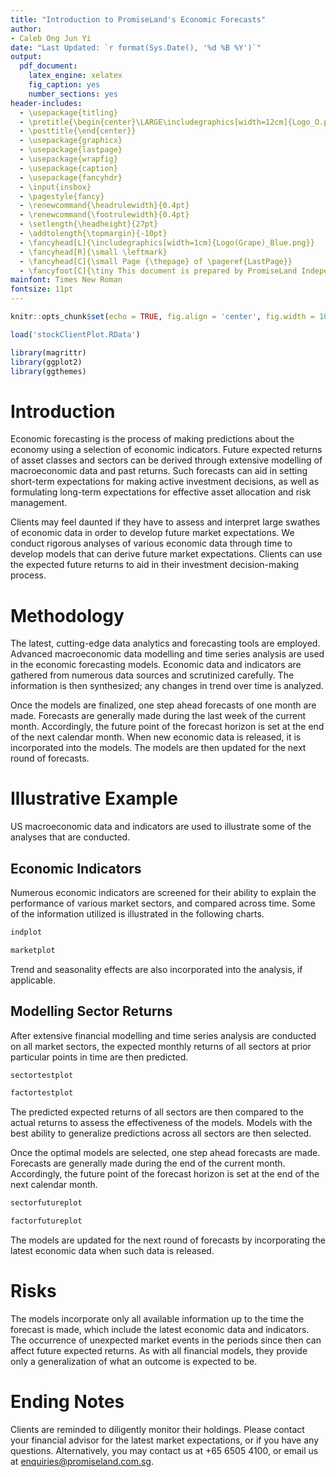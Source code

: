 ```yaml
---
title: "Introduction to PromiseLand's Economic Forecasts"
author: 
- Caleb Ong Jun Yi
date: "Last Updated: `r format(Sys.Date(), '%d %B %Y')`"
output:
  pdf_document:
    latex_engine: xelatex
    fig_caption: yes
    number_sections: yes
header-includes:
  - \usepackage{titling}
  - \pretitle{\begin{center}\LARGE\includegraphics[width=12cm]{Logo_O.png}\\[\bigskipamount]}
  - \posttitle{\end{center}}
  - \usepackage{graphicx}
  - \usepackage{lastpage}
  - \usepackage{wrapfig}
  - \usepackage{caption}
  - \usepackage{fancyhdr}
  - \input{insbox} 
  - \pagestyle{fancy}
  - \renewcommand{\headrulewidth}{0.4pt}
  - \renewcommand{\footrulewidth}{0.4pt}
  - \setlength{\headheight}{27pt}
  - \addtolength{\topmargin}{-10pt}
  - \fancyhead[L]{\includegraphics[width=1cm]{Logo(Grape)_Blue.png}}
  - \fancyhead[R]{\small \leftmark}
  - \fancyhead[C]{\small Page {\thepage} of \pageref{LastPage}}
  - \fancyfoot[C]{\tiny This document is prepared by PromiseLand Independent Pte Ltd. It does not reflect any views from any other agency, organization, employer or company. This document is for information only. It does not constitute an offer or solicitation to deal in units of any investments. It was prepared with no consideration for any specific financial situation, objective or need. No warranty is given and no liability is accepted for any loss arising directly or indirectly as a result of any action taken by a person acting on the information, opinion, forecast, or estimate contained herein. Past performance, prediction, projection or forecast of any economic trends or financial markets are not necessarily indicative of the future or likely performance of any investments. Please read the prospectus of the funds to understand the risks associated in investing in the fund, which may be obtained from PromiseLand Independent Pte. Ltd. or directly from the relevant entity. Potential investors may wish to seek advice from a financial adviser before making any investment decision. This advertisement has not been reviewed by the Monetary Authority of Singapore.}
mainfont: Times New Roman
fontsize: 11pt
---
```


\newpage

\setcounter{tocdepth}{2}
\tableofcontents

```r
knitr::opts_chunk$set(echo = TRUE, fig.align = 'center', fig.width = 10, fig.height = 6)
```

```r
load('stockClientPlot.RData')

library(magrittr)
library(ggplot2)
library(ggthemes)
```

\newpage
 
# Introduction

Economic forecasting is the process of making predictions about the economy using a selection of economic indicators. Future expected returns of asset classes and sectors can be derived through extensive modelling of macroeconomic data and past returns. Such forecasts can aid in setting short-term expectations for making active investment decisions, as well as formulating long-term expectations for effective asset allocation and risk management. 


Clients may feel daunted if they have to assess and interpret large swathes of economic data in order to develop future market expectations. We conduct rigorous analyses of various economic data through time to develop models that can derive future market expectations. Clients can use the expected future returns to aid in their investment decision-making process. 

# Methodology


The latest, cutting-edge data analytics and forecasting tools are employed. Advanced macroeconomic data modelling and time series analysis are used in the economic forecasting models. Economic data and indicators are gathered from numerous data sources and scrutinized carefully. The information is then synthesized; any changes in trend over time is analyzed.

Once the models are finalized, one step ahead forecasts of one month are made. Forecasts are generally made during the last week of the current month. Accordingly, the future point of the forecast horizon is set at the end of the next calendar month. When new economic data is released, it is incorporated into the models. The models are then updated for the next round of forecasts.

\newpage

# Illustrative Example

US macroeconomic data and indicators are used to illustrate some of the analyses that are conducted.

## Economic Indicators

Numerous economic indicators are screened for their ability to explain the performance of various market sectors, and compared across time. Some of the information utilized is illustrated in the following charts.

```r
indplot
```

```r
marketplot
```


Trend and seasonality effects are also incorporated into the analysis, if applicable.

\newpage

## Modelling Sector Returns

After extensive financial modelling and time series analysis are conducted on all market sectors, the expected monthly returns of all sectors at prior particular points in time are then predicted. 

```r
sectortestplot
```

```r
factortestplot
```

The predicted expected returns of all sectors are then compared to the actual returns to assess the effectiveness of the models. Models with the best ability to generalize predictions across all sectors are then selected.

\newpage

Once the optimal models are selected, one step ahead forecasts are made. Forecasts are generally made during the end of the current month. Accordingly, the future point of the forecast horizon is set at the end of the next calendar month.

```r
sectorfutureplot
```

```r
factorfutureplot
```

The models are updated for the next round of forecasts by incorporating the latest economic data when such data is released.

\newpage

# Risks

The models incorporate only all available information up to the time the forecast is made, which include the latest economic data and indicators. The occurrence of unexpected market events in the periods since then can affect future expected returns. As with all financial models, they provide only a generalization of what an outcome is expected to be. 

# Ending Notes

Clients are reminded to diligently monitor their holdings. Please contact your financial advisor for the latest market expectations, or if you have any questions. Alternatively, you may contact us at +65 6505 4100, or email us at <enquiries@promiseland.com.sg>.

